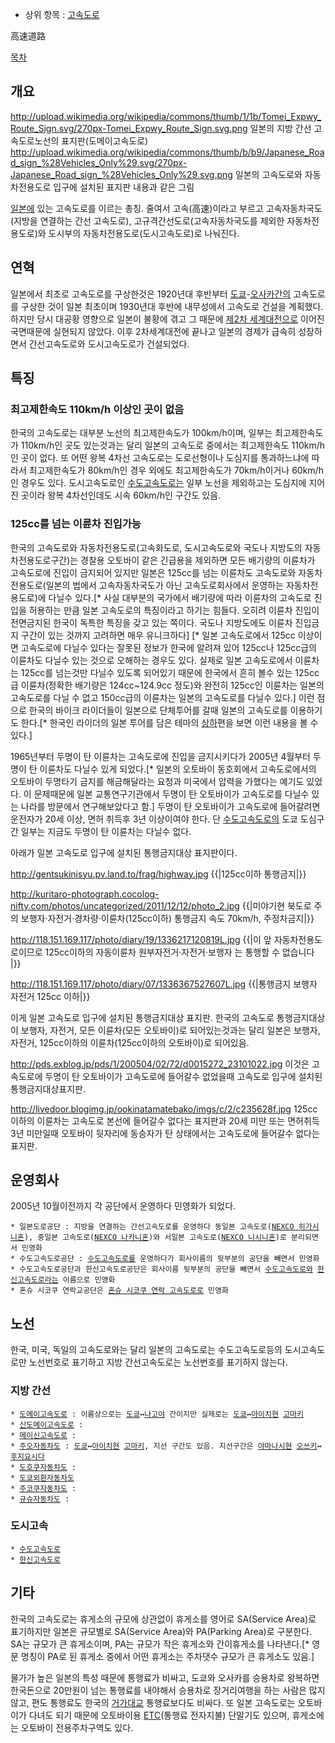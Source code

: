  
* 상위 항목 : [[고속도로]]

高速道路

[[목차]]

== 개요 ==
http://upload.wikimedia.org/wikipedia/commons/thumb/1/1b/Tomei_Expwy_Route_Sign.svg/270px-Tomei_Expwy_Route_Sign.svg.png
일본의 지방 간선 고속도로노선의 표지판(도메이고속도로)
http://upload.wikimedia.org/wikipedia/commons/thumb/b/b9/Japanese_Road_sign_%28Vehicles_Only%29.svg/270px-Japanese_Road_sign_%28Vehicles_Only%29.svg.png
일본의 고속도로와 자동차전용도로 입구에 설치된 표지판 내용과 같은 그림

[[일본]]에 있는 고속도로를 이르는 총칭. 줄여서 고속(高速)이라고 부르고 고속자동차국도(지방을 연결하는 간선 고속도로), 고규격간선도로(고속자동차국도를 제외한 자동차전용도로)와 도시부의 자동차전용도로(도시고속도로)로 나눠진다.

== 연혁 ==
일본에서 최초로 고속도로를 구상한것은 1920년대 후반부터 [[도쿄]]-[[오사카]]간의 고속도로를 구상한 것이 일본 최초이며 1930년대 후반에 내무성에서 고속도로 건설을 계획했다. 하지만 당시 대공황 영향으로 일본이 불황에 겪고 그 때문에 [[제2차 세계대전]]으로 이어진 국면때문에 실현되지 않았다. 이후 2차세계대전에 끝나고 일본의 경제가 급속히 성장하면서 간선고속도로와 도시고속도로가 건설되었다.

== 특징 ==
=== 최고제한속도 110km/h 이상인 곳이 없음 ===
한국의 고속도로는 대부분 노선의 최고제한속도가 100km/h이며, 일부는 최고제한속도가 110km/h인 곳도 있는것과는 달리 일본의 고속도로 중에서는 최고제한속도 110km/h인 곳이 없다. 또 어떤 왕복 4차선 고속도로는 도로선형이나 도심지를 통과하느냐에 따라서 최고제한속도가 80km/h인 경우 외에도 최고제한속도가 70km/h이거나 60km/h인 경우도 있다. 도시고속도로인 [[수도고속도로]]는 일부 노선을 제외하고는 도심지에 지어진 곳이라 왕복 4차선인데도 시속 60km/h인 구간도 있음.

=== 125cc를 넘는 이륜차 진입가능 ===
한국의 고속도로와 자동차전용도로(고속화도로, 도시고속도로와 국도나 지방도의 자동차전용도로구간)는 경찰용 오토바이 같은 긴급용을 제외하면 모든 배기량의 이륜차가 고속도로에 진입이 금지되어 있지만 일본은 125cc를 넘는 이륜차도 고속도로와 자동차전용도로(일본의 법에서 고속자동차국도가 아닌 고속도로회사에서 운영하는 자동차전용도로)에 다닐수 있다.[* 사실 대부분의 국가에서 배기량에 따라 이륜차의 고속도로 진입을 허용하는 만큼 일본 고속도로의 특징이라고 하기는 힘들다. 오히려 이륜차 진입이 전면금지된 한국이 독특한 특징을 갖고 있는 쪽이다. 국도나 지방도에도 이륜차 진입금지 구간이 있는 것까지 고려하면 매우 유니크하다] [* 일본 고속도로에서 125cc 이상이면 고속도로에 다닐수 있다는 잘못된 정보가 한국에 알려져 있어 125cc나 125cc급의 이륜차도 다닐수 있는 것으로 오해하는 경우도 있다. 실제로 일본 고속도로에서 이륜차는 125cc를 넘는것만 다닐수 있도록 되어있기 때문에 한국에서 흔히 볼수 있는 125cc급 이륜차(정확한 배기량은 124cc~124.9cc 정도)와 완전히 125cc인 이륜차는 일본의 고속도로를 다닐 수 없고 150cc급의 이륜차는 일본의 고속도로를 다닐수 있다.] 이런 점으로 한국의 바이크 라이더들이 일본으로 단체투어를 갈때 일본의 고속도로를 이용하기도 한다.[* 한국인 라이더의 일본 투어를 담은 테마의 [http://auto.naver.com/magazine/magazineThemeRead.nhn?seq=174 상][http://auto.naver.com/magazine/magazineThemeRead.nhn?seq=185 하]편을 보면 이런 내용을 볼 수 있다.]

1965년부터 두명이 탄 이륜차는 고속도로에 진입을 금지시키다가 2005년 4월부터 두명이 탄 이륜차도 다닐수 있게 되었다.[* 일본의 오토바이 동호회에서 고속도로에서의 오토바이 두명타기 금지를 해금해달라는 요청과 미국에서 압력을 가했다는 예기도 있었다. 이 문제때문에 일본 교통연구기관에서 두명이 탄 오토바이가 고속도로를 다닐수 있는 나라를 방문에서 연구해보았다고 함.] 두명이 탄 오토바이가 고속도로에 들어갈려면 운전자가 20세 이상, 면허 취득후 3년 이상이여야 한다. 단 [[수도고속도로]]의 도쿄 도심구간 일부는 지금도 두명이 탄 이륜차는 다닐수 없다. 

아래가 일본 고속도로 입구에 설치된 통행금지대상 표지판이다.

http://gentsukinisyu.pv.land.to/frag/highway.jpg
{{|125cc이하 통행금지|}}

http://kuritaro-photograph.cocolog-nifty.com/photos/uncategorized/2011/12/12/photo_2.jpg
{{|미야기현 북도로
주의
보행자·자전거·경차량·이륜차(125cc이하) 통행금지
속도 70km/h, 주정차금지|}}

http://118.151.169.117/photo/diary/19/1336217120819L.jpg
{{|이 앞
자동차전용도로이므로
125cc이하의 자동이륜차
원부자전거·자전거·보행자
는 통행할 수 없습니다 |}}

http://118.151.169.117/photo/diary/07/1336367527607L.jpg
{{|통행금지
보행자
자전거
125cc 이하|}}

이게 일본 고속도로 입구에 설치된 통행금지대상 표지판. 한국의 고속도로 통행금지대상이 보행자, 자전거, 모든 이륜차(모든 오토바이)로 되어있는것과는 달리 일본은 보행자, 자전거, 125cc이하의 이륜차(125cc이하의 오토바이)로 되어있음.

http://pds.exblog.jp/pds/1/200504/02/72/d0015272_23101022.jpg
이것은 고속도로에 두명이 탄 오토바이가 고속도로에 들어갈수 없었을때 고속도로 입구에 설치된 통행금지대상표지판.

http://livedoor.blogimg.jp/ookinatamatebako/imgs/c/2/c235628f.jpg
125cc이하의 이륜차는 고속도로 본선에 들어갈수 없다는 표지판과 20세 미만 또는 면허취득 3년 미만일때 오토바이 뒷자리에 동승자가 탄 상태에서는 고속도로에 들어갈수 없다는 표지판.

== 운영회사 ==
2005년 10월이전까지 각 공단에서 운영하다 민영화가 되었다.
 * 일본도로공단 : 지방을 연결하는 간선고속도로를 운영하다 동일본 고속도로([[NEXCO 히가시니혼]]), 중일본 고속도로([[NEXCO 나카니혼]])와 서일본 고속도로([[NEXCO 니시니혼]])로 분리되면서 민영화
 * 수도고속도로공단 : [[수도고속도로]]를 운영하다가 회사이름의 뒷부분의 공단을 빼면서 민영화
 * 수도고속도로공단과 한신고속도로공단은 회사이름 뒷부분의 공단을 빼면서 [[수도고속도로]]와 [[한신고속도로]]라는 이름으로 민영화
 * 혼슈 시코쿠 연락교공단은 [[혼슈 시코쿠 연락 고속도로]]로 민영화

== 노선 ==
한국, 미국, 독일의 고속도로와는 달리 일본의 고속도로는 수도고속도로등의 도시고속도로만 노선번호로 표기하고 지방 간선고속도로는 노선번호를 표기하지 않는다.

=== 지방 간선 ===
 * [[도메이고속도로]] : 이름상으로는 [[도쿄]]↔[[나고야]] 간이지만 실제로는 [[도쿄]]↔[[아이치]]현 [[고마키]]
 * [[신도메이고속도로]] :
 * [[메이신고속도로]] :  
 * [[주오자동차도]] : [[도쿄]]↔[[아이치]]현 [[고마키]], 지선 구간도 있음. 지선구간은 [[야마나시]]현 [[오쓰키]]↔[[후지요시다]]
 * [[도호쿠자동차도]] : 
 * [[도쿄외환자동차도]]
 * [[주코쿠자동차도]] : 
 * [[규슈자동차도]] : 
=== 도시고속 ===
 * [[수도고속도로]]
 * [[한신고속도로]]

== 기타 ==
한국의 고속도로는 휴게소의 규모에 상관없이 휴게소를 영어로 SA(Service Area)로 표기하지만 일본은 규모별로 SA(Service Area)와 PA(Parking Area)로 구분한다. SA는 규모가 큰 휴게소이며, PA는 규모가 작은 휴게소와 간이휴게소를 나타낸다.[* 영문 명칭이 PA로 된 휴게소 중에서 어떤 휴게소는 주차댓수 규모가 큰 휴게소도 있음.]

물가가 높은 일본의 특성 때문에 통행료가 비싸고, 도쿄와 오사카를 승용차로 왕복하면 한국돈으로 20만원이 넘는 통행료를 내야해서 승용차로 장거리여행을 하는 사람은 많지 않고, 편도 통행료도 한국의 [[거가대교]] 통행료보다도 비싸다. 또 일본 고속도로는 오토바이가 다녀도 되기 때문에 오토바이용 [[ETC]](통행료 전자지불) 단말기도 있으며, 휴게소에는 오토바이 전용주차구역도 있다.

